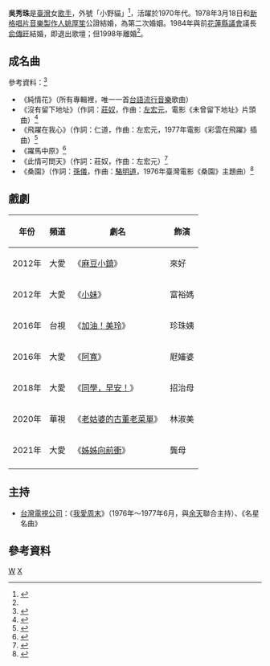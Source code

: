 {{藝人
| 姓名     = 吳秀珠
| 類型     = 女歌手
| 圖片     = 
| 圖片尺寸 =220 
| 圖片簡介 = 
| 本名     = 
| 英文名   = 
| 國籍     = {{ROC}}
| 出生日期 = 
| 出生地點 = {{TWN}}
| 職業     = [[歌手|歌手]]
| 語言     = [[國語|國語]]、[[台語|台語]]
| 教育程度 = 
| 配偶     = 未公開<br>[[姚厚笙|姚厚笙]]（1978年3月18日結婚）<br>[[俞傳旺|俞傳旺]]（1984年結婚；1998年離婚）
| 兒女     = 
| 父母     = 
| 音樂類型 = [[國語流行音樂|國語流行音樂]]
| 演奏樂器 = [[歌唱|歌唱]]
| 出身地 = {{TWN}}
| 出道日期 = 
| 出道作 = 
| 代表作 = 
| 活躍年代 = 
| 經紀公司 = 
| 獎項 =
| 綽號 = 小野貓 
| imdb = 
}}
'''吳秀珠'''是[[臺灣|臺灣]]女[[歌手|歌手]]，外號「小野貓」<ref name="更生日報">{{cite news |url=http://www.ksnews.com.tw/index.php/news/detail/0000756927 |title=曾是歌壇小野貓 努力扮演成功男人背後的女性 |date=2015年7月6日 |publisher=[[更生日報|更生日報]] |archiveurl=https://archive.is/20161001114006/http://www.ksnews.com.tw/index.php/news/detail/0000756927 |archivedate=2016年10月1日 |deadurl=yes |accessdate=2016年10月1日 }}</ref>，活躍於1970年代。1978年3月18日和[[新格唱片|新格唱片]][[音樂製作人|音樂製作人]][[姚厚笙|姚厚笙]]公證結婚，為第二次婚姻。1984年與前[[花蓮縣議會|花蓮縣議會]]議長[[俞傳旺|俞傳旺]]結婚，即退出歌壇；但1998年離婚<ref name="更生日報"/>。

==成名曲==
參考資料：<ref>{{Cite web |url=https://mojim.com/twh101325.htm |title=魔鏡歌詞網 ＞ 女生歌手 ＞ 吳秀珠 |accessdate=2016-10-01 |archive-date=2017-01-08 |archive-url=https://web.archive.org/web/20170108013423/http://mojim.com/twh101325.htm |dead-url=no }}</ref>
*《純情花》（所有專輯裡，唯一一首[[台語流行音樂|台語流行音樂]]歌曲）
*《沒有留下地址》（作詞：[[莊奴|莊奴]]，作曲：[[左宏元|左宏元]]，電影《未曾留下地址》片頭曲）<ref>{{youtube|SZsybsnE0jc|吳秀珠-沒有留下地址|link=no}}</ref>
*《飛躍在我心》（作詞：仁道，作曲：左宏元，1977年電影《彩雲在飛躍》插曲）<ref>{{youtube|WVxKiyizQNk|吳秀珠-飛躍在我心|link=no}}</ref>
*《躍馬中原》<ref>{{youtube|gTxD-MM0Pxk|吳秀珠-躍馬中原|link=no}}</ref>
*《此情可問天》（作詞：莊奴，作曲：左宏元）<ref>{{youtube|ONq9DHguuA4|吳秀珠-此情可問天|link=no}}</ref>
*《桑園》（作詞：[[孫儀|孫儀]]，作曲：[[駱明道|駱明道]]，1976年臺灣電影《桑園》主題曲）<ref>{{youtube|JeZEpwWIpz8|吳秀珠-桑園|link=no}}</ref>
==戲劇==
{| class=" wikitable"
|-
!年份||頻道||劇名||飾演
|-
|2012年||大愛||《[[麻豆小鎮|麻豆小鎮]]》|| 來好
|-
|2012年||大愛||《[[小妹|小妹]]》|| 富裕媽
|-
|2016年||台視||《[[加油！美玲|加油！美玲]]》|| 珍珠姨
|-
|2016年||大愛||《[[阿寬|阿寬]]》|| 屘嬸婆
|-
|2018年||大愛||《[[同學，早安！|同學，早安！]]》|| 招治母
|-
|2020年||華視||《[[老姑婆的古董老菜單|老姑婆的古董老菜單]]》|| 林淑美
|-
|2021年||大愛||《[[姊姊向前衝|姊姊向前衝]]》|| 龔母
|-
|}

==主持==
*[[台灣電視公司|台灣電視公司]]：《[[我愛周末|我愛周末]]》（1976年～1977年6月，與[[余天|余天]]聯合主持）、《名星名曲》

==參考資料==
{{reflist}}

[[Category:台灣女歌手|W]]
[[Category:吳姓|X]]